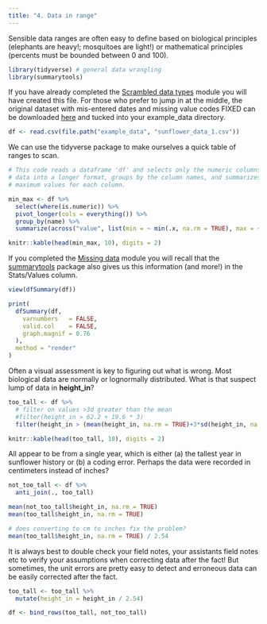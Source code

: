 ```yaml
---
title: "4. Data in range"
---
```


Sensible data ranges are often easy to define based on biological principles (elephants are heavy!; mosquitoes are light!) or mathematical principles (percents must be bounded between 0 and 100).

```r
library(tidyverse) # general data wrangling
library(summarytools)
```

If you have already completed the [Scrambled data types](data_types.qmd) module you will have created this file. For those who prefer to jump in at the middle, the original dataset with mis-entered dates and missing value codes FIXED can be downloaded [here](http://nwt.colorado.edu/tutorial_example_data/sunflower_data_broken.csv) and tucked into your example_data directory.

```r
df <- read.csv(file.path("example_data", "sunflower_data_1.csv"))
```

We can use the tidyverse package to make ourselves a quick table of ranges to scan.

```r
# This code reads a dataframe 'df' and selects only the numeric columns. It then pivots the
# data into a longer format, groups by the column names, and summarizes the minimum and
# maximum values for each column. 

min_max <- df %>%
  select(where(is.numeric)) %>%
  pivot_longer(cols = everything()) %>%
  group_by(name) %>%
  summarize(across("value", list(min = ~ min(.x, na.rm = TRUE), max = ~ max(.x, na.rm = TRUE))))

```

```r
knitr::kable(head(min_max, 10), digits = 2)
```

If you completed the [Missing data](missing_data.qmd) module you will recall that the [summarytools](https://cran.r-project.org/web/packages/summarytools/index.html) package also gives us this information (and more!) in the Stats/Values column.

```r
view(dfSummary(df))
```

```r
print(
  dfSummary(df,
    varnumbers   = FALSE,
    valid.col    = FALSE,
    graph.magnif = 0.76
  ),
  method = "render"
)
```

Often a visual assessment is key to figuring out what is wrong. Most biological data are normally or lognormally distributed. What is that suspect lump of data in **height_in**?

```r
too_tall <- df %>%
  # filter on values >3d greater than the mean
  #filter(height_in > 62.2 + 19.6 * 3)
  filter(height_in > (mean(height_in, na.rm = TRUE)+3*sd(height_in, na.rm = TRUE)))
```

```r
knitr::kable(head(too_tall, 10), digits = 2)
```

All appear to be from a single year, which is either (a) the tallest year in sunflower history or (b) a coding error. Perhaps the data were recorded in centimeters instead of inches?

```r
not_too_tall <- df %>%
  anti_join(., too_tall)

mean(not_too_tall$height_in, na.rm = TRUE)
mean(too_tall$height_in, na.rm = TRUE)

# does converting to cm to inches fix the problem?
mean(too_tall$height_in, na.rm = TRUE) / 2.54
```

It is always best to double check your field notes, your assistants field notes etc to verify your assumptions when correcting data after the fact! But sometimes, the unit errors are pretty easy to detect and erroneous data can be easily corrected after the fact.

```r
too_tall <- too_tall %>%
  mutate(height_in = height_in / 2.54)

df <- bind_rows(too_tall, not_too_tall)
```
